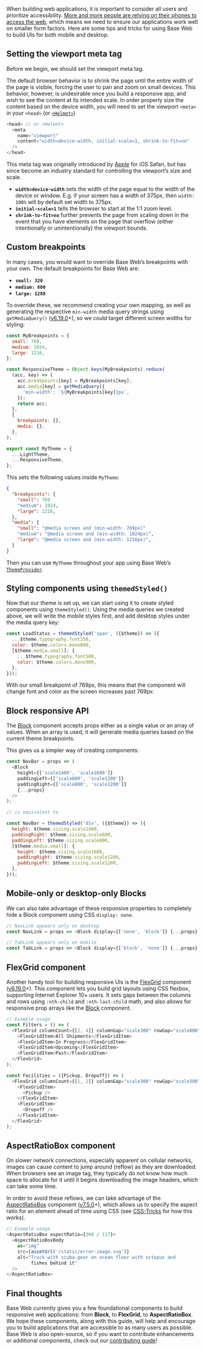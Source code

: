 


<Meta data={metadata} />

<BlogImage
  src="/static/images/blog/responsive-web/responsive-shipper-tools.svg"
  alt="mobile, laptop, and desktop devices running a web application"
  caption="Responsive apps work across mobile and desktop"
/>

When building web applications, it is important to consider all users and prioritize accessibility. [More and more people are relying on their phones to access the web](https://www.pewinternet.org/fact-sheet/mobile/), which means we need to ensure our applications work well on smaller form factors. Here are some tips and tricks for using Base Web to build UIs for both mobile and desktop.

## Setting the viewport meta tag

Before we begin, we should set the viewport meta tag.

<BlogImage
  src={viewportMetaTagGif}
  alt="resizing the window smaller and seeing the content shrink as the window gets thinner and thinner"
  caption="Default behavior for resizing the browser shrinks content to fit the window width"
/>

The default browser behavior is to shrink the page until the entire width of the page is visible, forcing the user to pan and zoom on small devices. This behavior, however, is undesirable once you build a responsive app, and wish to see the content at its intended scale. In order properly size the content based on the device width, you will need to set the viewport `<meta>` in your `<head>` (or [`<Helmet>`](https://github.com/nfl/react-helmet))

```js
<head> // or <Helmet>
  <meta
    name="viewport"
    content="width=device-width, initial-scale=1, shrink-to-fit=no"
  />
</head>
```

This meta tag was originally introduced by [Apple](https://developer.apple.com/library/archive/documentation/AppleApplications/Reference/SafariWebContent/UsingtheViewport/UsingtheViewport.html) for iOS Safari, but has since become an industry standard for controlling the viewport’s size and scale.

- **`width=device-width`** sets the width of the page equal to the width of the device or window. E.g. if your screen has a width of 375px, then `width: 100%` will by default set width to 375px.
- **`initial-scale=1`** tells the browser to start at the 1:1 zoom level.
- **`shrink-to-fit=no`** further prevents the page from scaling down in the event that you have elements on the page that overflow (either intentionally or unintentionally) the viewport bounds.

## Custom breakpoints

In many cases, you would want to override Base Web’s breakpoints with your own. The default breakpoints for Base Web are:

- **`small: 320`**
- **`medium: 600`**
- **`large: 1280`**

To override these, we recommend creating your own mapping, as well as generating the respective `min-width` media query strings using `getMediaQuery()` ([v6.19.0](https://github.com/uber-web/baseui/releases/tag/v6.19.0)+), so we could target different screen widths for styling:

```js
const MyBreakpoints = {
  small: 769,
  medium: 1024,
  large: 1216,
};

const ResponsiveTheme = Object.keys(MyBreakpoints).reduce(
  (acc, key) => {
    acc.breakpoints[key] = MyBreakpoints[key];
    acc.media[key] = getMediaQuery({
      'min-width': `${MyBreakpoints[key]}px`,
    });
    return acc;
  },
  {
    breakpoints: {},
    media: {},
  },
);

export const MyTheme = {
  ...LightTheme,
  ...ResponsiveTheme,
};
```

This sets the following values inside `MyTheme`:

```json
{
  "breakpoints": {
    "small": 769
    "medium": 1024,
    "large": 1216,
  },
  "media": {
    "small": "@media screen and (min-width: 769px)"
    "medium": "@media screen and (min-width: 1024px)",
    "large": "@media screen and (min-width: 1216px)",
  }
}
```

Then you can use `MyTheme` throughout your app using Base Web’s [`ThemeProvider`](/theming/custom-themes#the-themeprovider).

## Styling components using `themedStyled()`

Now that our theme is set up, we can start using it to create styled components using `themeStyled()`. Using the media queries we created above, we will write the mobile styles first, and add desktop styles under the media query key:

```js
const LoadStatus = themedStyled('span', ({$theme}) => ({
  ...$theme.typography.font350,
  color: $theme.colors.mono800,
  [$theme.media.small]: {
    ...$theme.typography.font500,
    color: $theme.colors.mono900,
  },
}));
```

With our small breakpoint of 769px, this means that the component will change font and color as the screen increases past 769px:

<BlogImage
  src={responsiveLoadStatusGif}
  alt="resizing the window smaller and seeing the pink-highlighted text change size and color"
  caption="LoadStatus component, highlighted in pink, changes font and color on mobile"
/>

## Block responsive API

The [Block](/components/block/#responsive-layouts) component accepts props either as a single value or an array of values. When an array is used, it will generate media queries based on the current theme breakpoints.

This gives us a simpler way of creating components:

```js
const NavBar = props => (
  <Block
    height={['scale1400', 'scale1600']}
    paddingLeft={['scale800', 'scale1200']}
    paddingRight={['scale800', 'scale1200']}
    {...props}
  />
);

// is equivalent to

const NavBar = themedStyled('div', ({$theme}) => ({
  height: $theme.sizing.scale1400,
  paddingRight: $theme.sizing.scale800,
  paddingLeft: $theme.sizing.scale800,
  [$theme.media.small]: {
    height: $theme.sizing.scale1600,
    paddingRight: $theme.sizing.scale1200,
    paddingLeft: $theme.sizing.scale1200,
  },
}));
```

<BlogImage
  src={responsiveNavBarGif}
  alt="resizing the window smaller and seeing the yellow-highlighted nav bar change height and padding"
  caption="NavBar component, highlighted in yellow, changes height and padding on mobile"
/>

## Mobile-only or desktop-only Blocks

We can also take advantage of these responsive properties to completely hide a Block component using CSS `display: none`.

```js
// NavLink appears only on desktop
const NavLink = props => <Block display={['none', 'block']} {...props} />;

// TabLink appears only on mobile
const TabLink = props => <Block display={['block', 'none']} {...props} />;
```

<BlogImage
  src={responsiveHideGif}
  alt="resizing the window smaller and seeing the green-highlighted components appear or disappear"
  caption="Mobile/desktop-only components, highlighted in green, appear or disappear on mobile"
/>

## FlexGrid component

Another handy tool for building responsive UIs is the [FlexGrid](/components/flex-grid/) component ([v6.19.0](https://github.com/uber-web/baseui/releases/tag/v6.19.0)+). This component lets you build grid layouts using CSS flexbox, supporting Internet Explorer 10+ users. It sets gaps between the columns and rows using `:nth-child` and `:nth-last-child` math, and also allows for responsive prop arrays like the [Block](/components/block/#responsive-layouts) component.

```js
// Example usage
const Filters = () => (
  <FlexGrid columnCount={[2, 4]} columnGap="scale300" rowGap="scale800">
    <FlexGridItem>All Shipments</FlexGridItem>
    <FlexGridItem>In Progress</FlexGridItem>
    <FlexGridItem>Upcoming</FlexGridItem>
    <FlexGridItem>Past</FlexGridItem>
  </FlexGrid>
);

const Facilities = ({Pickup, Dropoff}) => (
  <FlexGrid columnCount={[1, 2]} columnGap="scale300" rowGap="scale300">
    <FlexGridItem>
      <Pickup />
    </FlexGridItem>
    <FlexGridItem>
      <Dropoff />
    </FlexGridItem>
  </FlexGrid>
);
```

<BlogImage
  src={responsiveDashboardGif}
  alt="resizing the window smaller and seeing the red-highlighted grid components change column-counts"
  caption="FlexGrid components, highlighted in red, change column-counts on mobile"
/>

## AspectRatioBox component

On slower network connections, especially apparent on cellular networks, images can cause content to jump around (reflow) as they are downloaded. When browsers see an image tag, they typically do not know how much space to allocate for it until it begins downloading the image headers, which can take some time.

In order to avoid these reflows, we can take advantage of the [AspectRatioBox](/components/aspect-ratio-box) component ([v7.5.0](https://github.com/uber-web/baseui/releases/tag/v7.5.0)+), which allows us to specify the aspect ratio for an element ahead of time using CSS (see [CSS-Tricks](https://css-tricks.com/aspect-ratio-boxes/#article-header-id-6) for how this works).

```js
// Example usage
<AspectRatioBox aspectRatio={300 / 117}>
  <AspectRatioBoxBody
    as="img"
    src={assetUrl('/static/error-image.svg')}
    alt="Truck with scuba-gear on ocean floor with octopus and
         fishes behind it"
  />
</AspectRatioBox>
```

<BlogImage
  src={aspectRatioBoxGif}
  alt="side-by-side comparison of app loading, left with an image that reflows on load"
  caption="Right image uses AspectRatioBox component to prevent reflows on slower networks."
/>

## Final thoughts

Base Web currently gives you a few foundational components to build responsive web applications: from **Block**, to **FlexGrid**, to **AspectRatioBox**. We hope these components, along with this guide, will help and encourage you to build applications that are accessible to as many users as possible. Base Web is also open-source, so if you want to contribute enhancements or additional components, check out our [contributing guide](https://github.com/uber-web/baseui/blob/master/CONTRIBUTING.md)!
